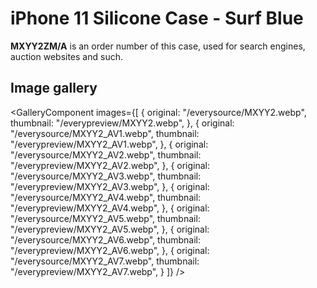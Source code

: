 
# iPhone 11 Silicone Case - Surf Blue

<Callout type='info' emoji='👉🏻'>**MXYY2ZM/A** is an order number of this case, used for search engines, auction websites and such.</Callout>

## Image gallery

<GalleryComponent
    images={[
      {
        original: "/everysource/MXYY2.webp",
        thumbnail: "/everypreview/MXYY2.webp",
      },
      {
        original: "/everysource/MXYY2_AV1.webp",
        thumbnail: "/everypreview/MXYY2_AV1.webp",
      },
      {
        original: "/everysource/MXYY2_AV2.webp",
        thumbnail: "/everypreview/MXYY2_AV2.webp",
      },
      {
        original: "/everysource/MXYY2_AV3.webp",
        thumbnail: "/everypreview/MXYY2_AV3.webp",
      },
      {
        original: "/everysource/MXYY2_AV4.webp",
        thumbnail: "/everypreview/MXYY2_AV4.webp",
      },
      {
        original: "/everysource/MXYY2_AV5.webp",
        thumbnail: "/everypreview/MXYY2_AV5.webp",
      },
      {
        original: "/everysource/MXYY2_AV6.webp",
        thumbnail: "/everypreview/MXYY2_AV6.webp",
      },
      {
        original: "/everysource/MXYY2_AV7.webp",
        thumbnail: "/everypreview/MXYY2_AV7.webp",
      }
    ]}
  />

